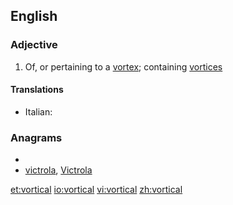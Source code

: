 ==English==

===Adjective===
{{en-adj}}

# Of, or pertaining to a [[vortex]]; containing [[vortices]]

====Translations====
{{trans-top|pertaining to a vortex}}
* Italian: {{t-|it|vorticoso}}
{{trans-mid}}
{{trans-bottom}}

===Anagrams===
* {{alphagram|acilortv}}
* [[victrola#English|victrola]], [[Victrola#English|Victrola]]

[[et:vortical]]
[[io:vortical]]
[[vi:vortical]]
[[zh:vortical]]